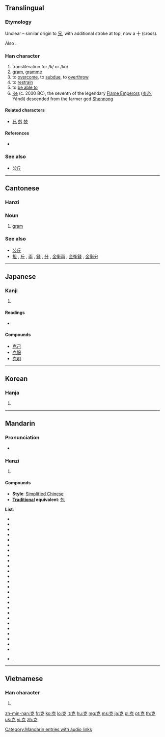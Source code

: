 {{also|剋}}
==Translingual==
===Etymology===
Unclear – similar origin to [[兄]], with additional stroke at top, now a 十 (cross).

Also {{Han simp|剋}}.

===Han character===
{{Han char|rn=10|rad=儿|as=05|sn=7|four=4021<sub>6</sub>|canj=十口竹山 (JRHU)|ids=⿱[[古]][[儿]]}}

# transliteration for /k/ or /ko/
# [[gram]], [[gramme]]
# to [[overcome]], to [[subdue]], to [[overthrow]]
# to [[restrain]]
# to [[be able to]]
# [[Ke]] (c. 2000 BC), the seventh of the legendary [[w:Yan Emperor|Flame Emperors]] ([[炎帝]], Yándì) descended from the farmer god [[Shennong]]

====Related characters====
* [[兄]] [[剋]] [[兢]]

====References====
* {{Han ref|kx=0124.150|dkj=01355|dj=0263.040|hdz=10269.040|uh=514B|ud=20811|bh=A74A|bd=42826}}

===See also===
* {{sense|gram}} [[公斤]]

----

==Cantonese==

===Hanzi===
{{yue-hanzi|jyut=[[haak1]], [[hak1]]|y=haak1, hak1}}

===Noun===
{{yue-noun|ts|jyut=hak1|rs=儿05}}

# [[gram]]

===See also===
* [[公斤]]
* [[担]] , [[斤]] , [[兩]] , [[錢]] , [[分]] , [[金衡兩]] , [[金衡錢]] , [[金衡分]]

----

==Japanese==

===Kanji===
{{ja-kanji|grade=c|rs=儿05}}

# {{defn|lang=ja|sort=儿05}}

====Readings====
* {{ja-readings|on=[[こく]] (koku)|kun=[[かつ]] (katsu), [[よい]] (yoi), [[よく]] (yoku)}}

====Compounds====
* [[克己]]
* [[克服]]
* [[克明]]

----

==Korean==

===Hanja===
{{ko-hanja|hangeul=[[극]]|rv=geuk|mr=kŭk}}

# {{defn|lang=ko|sort=儿05}}

----

==Mandarin==

===Pronunciation===
* {{audio|zh-kè.ogg|audio|lang=cmn}}

===Hanzi===
{{cmn-hanzi|pin=[[kè]] ([[ke4]])|wg=k'o<sup>4</sup>}}

# {{defn|lang=cmn|sort=儿05}}

====Compounds====
* '''Style''': [[Simplified Chinese]]
* '''[[Traditional Chinese|Traditional]] equivalent''': [[剋]]

'''List''':
* {{l|cmn|克当量}}
* {{l|cmn|克敌制胜}}
* {{l|cmn|克分子}}
* {{l|cmn|克服|tr=kèfú}}
* {{l|cmn|克复}}
* {{l|cmn|克格勃}}
* {{l|cmn|克己}}
* {{l|cmn|克己奉公|tr=fènggōng}}
* {{l|cmn|克减}}
* {{l|cmn|克扣}}
* {{l|cmn|克拉|tr=kèlā}}
* {{l|cmn|克朗}}
* {{l|cmn|克里姆林宫}}
* {{l|cmn|克隆}}
* {{l|cmn|克罗地亚|tr=Kèluódìyà}}
* {{l|cmn|克勤克俭}}
* {{l|cmn|克食}}
* {{l|cmn|克式量}}
* {{l|cmn|克丝钳子}}
* {{l|cmn|克星}}
* {{l|cmn|克抑}}
* {{l|cmn|克原子}}
* {{l|cmn|克制|tr=kèzhì}}
* {{l|cmn|夸克}}
* {{l|cmn|巧克力|tr=qiǎokèlì}}
* {{l|cmn|萨克斯管|tr=sàkèsīguǎn}}
* {{l|cmn|速克達}}, {{l|cmn|速克达|tr=sùkèdá}}

[[Category:Mandarin entries with audio links]]

----

==Vietnamese==

===Han character===
{{vi-hantu|[[khắc]]|rs=儿05}}

# {{defn|lang=vi|sort=儿05}}

[[zh-min-nan:克]]
[[fr:克]]
[[ko:克]]
[[lo:克]]
[[lt:克]]
[[hu:克]]
[[mg:克]]
[[ms:克]]
[[ja:克]]
[[pl:克]]
[[pt:克]]
[[th:克]]
[[uk:克]]
[[vi:克]]
[[zh:克]]